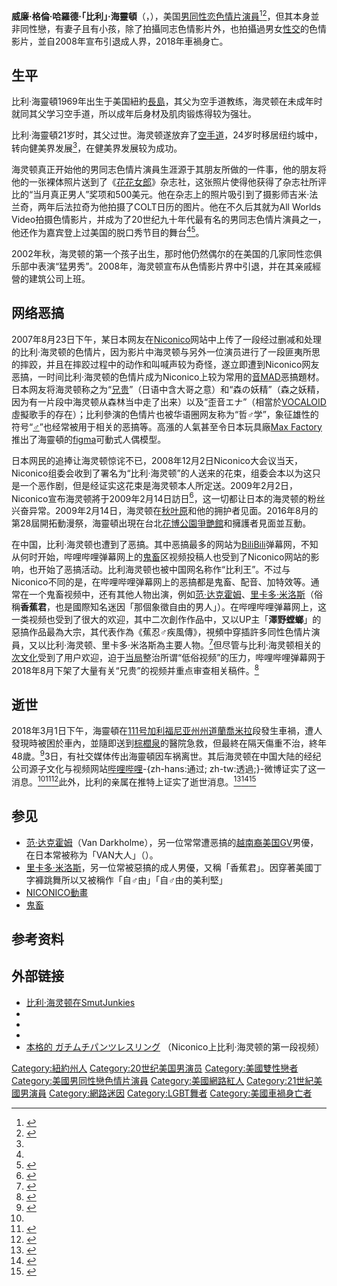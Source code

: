 {{NoteTA
|G1=IT
}}
{{Infobox entertainer
| name = 比利·海灵顿<br><small>Billy Herrington</small>
| type = 男演员
| image = Billy Herrington.jpg
| image_size = 250px
| caption = 2011年1月，海靈頓在[[東京|東京]]進行表演
| birthdate = {{birth date|1969|7|14}}<ref>{{Cite web|url=http://www.imdb.com/name/nm0380685/|title=Billy Herrington|accessdate=2018-03-04|publisher=[[網路電影資料庫|網路電影資料庫]]|archive-date=2019-05-12|archive-url=https://web.archive.org/web/20190512235634/https://www.imdb.com/name/nm0380685/|dead-url=no}}</ref>
| birthplace = {{USA}}[[紐約州|紐約州]]{{link-en|北巴比倫|North Babylon, New York}}
| death_date = {{death date and age|2018|3|2|1969|7|14}}
| death_place = {{USA}}[[加利福尼亚州|加利福尼亚州]][[棕櫚泉|棕櫚泉]]
| nationality = {{USA}}
| resting_place_coordinates = {{Coord|33.8154|-116.4413|format=dms|display=inline,title}}
| resting_place = [[美國|美國]][[加利福尼亞州|加利福尼亞州]][[大教堂城_(加利福尼亞州)|大教堂城]]{{link-en|森林草地公墓|Forest Lawn Cemetery (Cathedral City)}}<ref>{{cite web|url=https://www.legacy.com/funeral-homes/obituaries/name/billy-herrington-obituary?sid=105900056&v=forestlawn&pid=188387667&view=guestbook|title=Billy Herrington|work=Forest Lawn Cemetery|accessdate=June 19, 2018|archive-date=2019-12-29|archive-url=https://web.archive.org/web/20191229142452/https://www.legacy.com/funeral-homes/obituaries/name/billy-herrington-obituary?sid=105900056&v=forestlawn&pid=188387667&view=guestbook|dead-url=no}}</ref>
| occupation = [[男同性戀色情片|男同性恋色情片]][[男男同性色情片演員|演員]]
| yearsactive = 1990年—2018年
| 暱稱 = 森之妖精、比利王
}}
'''威廉·格倫·哈羅德·「比利」·海靈頓'''（{{lang-en|William Glen Harold "Billy" Herrington}}，{{bd|1969年|7月14日|2018年|3月2日<ref name="accident"/><ref name=yzwh>{{cite web|title=源子文化：我司签约艺人比利·海灵顿先生于日前不幸离世。享年48岁。|url=https://weibo.com/1910153365/G5M7Hxa1g|publisher=新浪微博|accessdate=2018-03-04|archive-date=2019-06-05|archive-url=https://web.archive.org/web/20190605072632/https://www.weibo.com/1910153365/G5M7Hxa1g|dead-url=no}}</ref>|catIdx=Herrington}}），美国[[男同性戀色情片|男同性恋色情片]][[男男同性色情片演員|演員]]<ref name="vincent">{{cite web |url=http://vincentlambert.blogspot.com/2007/03/porn-star-interview-billy-herrington.html |title=Porn Star Interview: Billy Herrington |publisher=''Manshots'' |author=Lambert, Vincent |accessdate=2009-11-30 |date=1999-07-21 |archive-date=2009-02-23 |archive-url=https://web.archive.org/web/20090223065843/http://vincentlambert.blogspot.com/2007/03/porn-star-interview-billy-herrington.html |dead-url=no }}</ref><ref name="yahoo">{{cite web|url=http://www.asthegroveturns.net/InterviewHerrington.html |title=A Conversation With... Billy Herrington |accessdate=2009-11-30 |author=LaFrance, Richard |publisher=''As The Grove Turns'' |date=2002-06-18 |archiveurl=https://web.archive.org/web/20021217070352/http://www.asthegroveturns.net/InterviewHerrington.html |archivedate=2002-12-17 |deadurl=yes }}</ref>，但其本身並非同性戀，有妻子且有小孩，除了拍攝同志色情影片外，也拍攝過男女[[性交|性交]]的色情影片，並自2008年宣布引退成人界，2018年車禍身亡。

== 生平 ==
比利·海靈頓1969年出生于美国紐約[[長島_(紐約州)|長島]]，其父为空手道教练，海灵顿在未成年时就同其父学习空手道，所以成年后身材及肌肉锻炼得较为强壮。

比利·海靈頓21岁时，其父过世。海灵顿遂放弃了[[空手道|空手道]]，24岁时移居纽约城中，转向健美界发展<ref name="vincent" />，在健美界发展较为成功。

海灵顿真正开始他的男同志色情片演員生涯源于其朋友所做的一件事，他的朋友将他的一张裸体照片送到了《[[花花女郎|花花女郎]]》杂志社，这张照片使得他获得了杂志社所评比的“当月真正男人”奖项和500美元。他在杂志上的照片吸引到了摄影师吉米·法兰奇，两年后法拉奇为他拍摄了COLT日历的图片。他在不久后其就为All Worlds Video拍摄色情影片，并成为了20世纪九十年代最有名的男同志色情片演員之一，他还作为嘉宾登上过美国的脱口秀节目的舞台<ref name="vincent" /><ref>{{cite web |date=11 January 2007 |url=http://www.youtube.com/watch?v=NOd8dJ8utkk |title=Ricki Lake Musclemen Dating Game |accessdate=2009-11-30 |archive-date=2021-02-02 |archive-url=https://web.archive.org/web/20210202135716/https://www.youtube.com/watch?v=NOd8dJ8utkk |dead-url=no }}</ref>。

2002年秋，海灵顿的第一个孩子出生，那时他仍然偶尔的在美国的几家同性恋俱乐部中表演“猛男秀”。2008年，海灵顿宣布从色情影片界中引退，并在其亲戚經營的建筑公司上班。

== 网络恶搞 ==
2007年8月23日下午，某日本网友在[[Niconico|Niconico]]网站中上传了一段经过删减和处理的比利·海灵顿的色情片，因为影片中海灵顿与另外一位演员进行了一段匪夷所思的摔跤，并且在摔跤过程中的动作和叫喊声较为奇怪，遂立即遭到Niconico网友恶搞，一时间比利·海灵顿的色情片成为Niconico上较为常用的[[音MAD|音MAD]]恶搞題材。日本网友将海灵顿称之为“[[兄贵|兄贵]]”（日语中含大哥之意）和“森の妖精”（森之妖精，因为有一片段中海灵顿从森林当中走了出来）以及“歪音エナ”（相當於[[VOCALOID|VOCALOID]]虛擬歌手的存在）；比利參演的色情片也被华语圈网友称为“哲♂学”，象征雄性的符号“[[性别符号|♂]]”也经常被用于相关的恶搞等。高漲的人氣甚至令日本玩具廠[[Max_Factory|Max Factory]]推出了海靈頓的[[figma|figma]]可動式人偶模型。

日本网民的追捧让海灵顿惊诧不已，2008年12月2日Niconico大会议当天，Niconico组委会收到了署名为“比利·海灵顿”的人送来的花束，组委会本以为这只是一个恶作剧，但是经证实这花束是海灵顿本人所定送。2009年2月2日，Niconico宣布海灵顿將于2009年2月14日訪日<ref>{{Cite web |url=http://tw.blog.nicovideo.jp/2009/02/post-10.html |title=森林的妖精來日! |access-date=2010-05-09 |archive-date=2018-03-13 |archive-url=https://web.archive.org/web/20180313133743/http://tw.blog.nicovideo.jp/2009/02/post-10.html |dead-url=no }}</ref>，这一切都让日本的海灵顿的粉丝兴奋异常。2009年2月14日，海灵顿在[[秋叶原|秋叶原]]和他的拥护者见面。2016年8月的第28屆開拓動漫祭，海靈頓出現在台北[[花博公園|花博公園]][[爭艷館|爭艷館]]和擁護者見面並互動。

在中国，比利·海灵顿也遭到了恶搞。其中恶搞最多的网站为[[BiliBili|BiliBili]]弹幕网，不知从何时开始，哔哩哔哩弹幕网上的[[鬼畜|鬼畜]]区视频投稿人也受到了Niconico网站的影响，也开始了恶搞活动。比利海灵顿也被中国网名称作“比利王”。不过与Niconico不同的是，在哔哩哔哩弹幕网上的恶搞都是鬼畜、配音、加特效等。通常在一个鬼畜视频中，还有其他人物出演，例如[[范·达克霍姆|范·达克霍姆]]、[[里卡多·米洛斯|里卡多·米洛斯]]（俗稱'''香蕉君'''，也是國際知名迷因「那個象徵自由的男人」）。在哔哩哔哩弹幕网上，这一类视频也受到了很大的欢迎，其中二次創作作品中，又以UP主「'''澤野螳螂'''」的惡搞作品最為大宗，其代表作為《蕉忍♂疾風傳》，視頻中穿插許多同性色情片演員，又以比利·海灵顿、里卡多·米洛斯為主要人物。<ref>{{Cite web|url=https://search.bilibili.com/all?keyword=比利王&from_source=banner_search=video_tag&spm_id_from=333.338.tag_report.6|title=比利·海灵顿在哔哩哔哩弹幕网上的搜索结果|accessdate=2018年3月3日|author=|date=|publisher=}}</ref>但尽管与比利·海灵顿相关的[[次文化|次文化]]受到了用户欢迎，迫于[[中国共产党|当局]]整治所谓“低俗视频”的压力，哔哩哔哩弹幕网于2018年8月下架了大量有关“兄贵”的视频并重点审查相关稿件。<ref>{{Cite web|title=- 哔哩哔哩弹幕视频网 - ( ゜- ゜)つロ 乾杯~ - bilibili|url=https://www.bilibili.com/blackboard/activity-rJfT3KvNm.html|accessdate=2021-02-22|work=www.bilibili.com|archive-date=2018-07-27|archive-url=https://web.archive.org/web/20180727154547/https://www.bilibili.com/blackboard/activity-rJfT3KvNm.html|dead-url=no}}</ref>

== 逝世 ==
2018年3月1日下午，海靈頓在[[111号加利福尼亚州州道|111号加利福尼亚州州道]][[蘭喬米拉_(加利福尼亞州)|蘭喬米拉]]段發生車禍，遭人發現時被困於車內，並隨即送到[[棕櫚泉|棕櫚泉]]的醫院急救，但最終在隔天傷重不治，終年48歲。<ref name="accident">{{cite news|url=http://www.kesq.com/news/adult-film-actor-dies-in-palm-springs-crash/711637682|title=Adult film actor dies in Rancho Mirage crash|website=KESQ-TV|date=March 5, 2018|accessdate=March 5, 2018|archive-url=https://web.archive.org/web/20180309131711/http://www.kesq.com/news/adult-film-actor-dies-in-palm-springs-crash/711637682|archive-date=2018-03-09|dead-url=yes}}</ref>3日，有社交媒体传出海靈頓因车祸离世。其后海灵顿在中国大陆的经纪公司源子文化与视频网站[[Bilibili|哔哩哔哩]]-{zh-hans:通过; zh-tw:透過;}-微博证实了这一消息。<ref name=yzwh/><ref>{{cite news |title=G片男星車禍身亡 森之妖精享年48歲 |url=http://ent.ltn.com.tw/news/breakingnews/2355041 |language=zh-tw |author= |publisher=自由時報 |date=2018-03-04 |accessdate=2018-03-04 |archive-date=2019-02-10 |archive-url=https://web.archive.org/web/20190210000657/http://ent.ltn.com.tw/news/breakingnews/2355041 |dead-url=no }}</ref><ref>{{Cite web|url=https://weibo.com/1748075785/G5MQFfLqq|title=哔哩哔哩弹幕网|accessdate=2018-03-04|author=|date=|work=新浪微博|publisher=}}</ref>此外，比利的亲属在推特上证实了逝世消息。<ref>{{cite web|title=Twitter: Catherine Shim的推文|url=https://www.twitter.com/shimycat/status/969968738673061890|accessdate=2018-03-04|date=2018-03-04|work=Twitter|author=Catherine Shim|archive-date=2019-04-06|archive-url=https://web.archive.org/web/20190406161503/https://twitter.com/shimycat/status/969968738673061890|dead-url=no}}</ref><ref>{{cite magazine |title=Gay Porn Icon Billy Herrington Dies At 48 |url=https://avn.com/business/articles/gay/gay-porn-icon-billy-herrington-dies-at-48-766795.html |first=Michael |last=French |magazine=[[AVN_(magazine)|AVN]] |date=2018-03-05 |issn=0883-7090 |access-date=2018-03-08 |archive-date=2020-05-14 |archive-url=https://web.archive.org/web/20200514024611/https://avn.com/business/articles/gay/gay-porn-icon-billy-herrington-dies-at-48-766795.html |dead-url=no }}</ref><ref name="car">{{cite news|url=http://www.kesq.com/news/adult-film-actor-dies-in-palm-springs-crash/711637682|title=Adult film actor dies in Rancho Mirage crash|website=KESQ-TV|date=2018-03-03|accessdate=2018-03-05|archive-url=https://web.archive.org/web/20180309131711/http://www.kesq.com/news/adult-film-actor-dies-in-palm-springs-crash/711637682|archive-date=2018-03-09|dead-url=yes}}</ref>

== 参见 ==
* [[范·达克霍姆|范·达克霍姆]]（Van Darkholme），另一位常常遭恶搞的[[越裔美国人|越南裔美国]]GV男優，在日本常被称为「VAN大人」（{{lang|ja|VAN様}}）。
* [[里卡多·米洛斯|里卡多·米洛斯]]，另一位常被惡搞的成人男優，又稱「香蕉君」。因穿著美國丁字褲跳舞所以又被稱作「自♂️由」「自♂️由的美利堅」
* [[Niconico動畫|NICONICO動畫]]
* [[音MAD|鬼畜]]
== 参考资料 ==
{{reflist|35em}}

== 外部链接 ==
{{portal|人物}}
* [http://www.smutjunkies.com/profiles/h/e_stars/herrington_billy/ 比利·海灵顿在SmutJunkies] {{Wayback|url=http://www.smutjunkies.com/profiles/h/e_stars/herrington_billy/ |date=20200131075245 }}
* {{iMDb name|0380685}}
* {{iafd name|id=BillyHerrington|gender=male|name=Billy Herrington}}
* {{afdb name|id=24808|gender=male|name=Billy Herrington}}
* [http://www.nicovideo.jp/watch/sm1175788 本格的 ガチムチパンツレスリング] {{Wayback|url=http://www.nicovideo.jp/watch/sm1175788 |date=20210414054300 }}（Niconico上比利·海灵顿的第一段视频）

{{Authority control}}
{{DEFAULTSORT:Herrington Billy}}
[[Category:紐約州人|Category:紐約州人]]
[[Category:20世纪美国男演员|Category:20世纪美国男演员]]
[[Category:美國雙性戀者|Category:美國雙性戀者]]
[[Category:美國男同性戀色情片演員|Category:美國男同性戀色情片演員]]
[[Category:美國網路紅人|Category:美國網路紅人]]
[[Category:21世紀美國男演員|Category:21世紀美國男演員]]
[[Category:網路迷因|Category:網路迷因]]
[[Category:LGBT舞者|Category:LGBT舞者]]
[[Category:美國車禍身亡者|Category:美國車禍身亡者]]